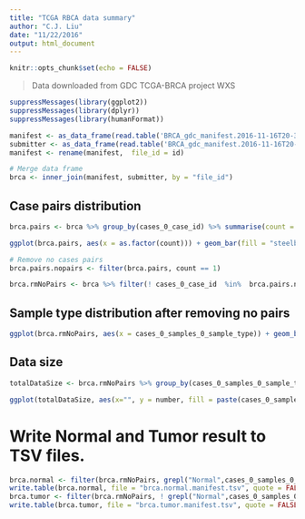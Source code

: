 ```yaml
---
title: "TCGA RBCA data summary"
author: "C.J. Liu"
date: "11/22/2016"
output: html_document
---
```


```r
knitr::opts_chunk$set(echo = FALSE)
```
> Data downloaded from GDC TCGA-BRCA project WXS

```r
suppressMessages(library(ggplot2))
suppressMessages(library(dplyr))
suppressMessages(library(humanFormat))
```

```r
manifest <- as_data_frame(read.table('BRCA_gdc_manifest.2016-11-16T20-32-04.345034.tsv', header = T, sep = "\t"))
submitter <- as_data_frame(read.table('BRCA_gdc_manifest.2016-11-16T20-32-04.345034.tsv.map2submitterID', header = T, sep = "\t"))
manifest <- rename(manifest,  file_id = id)

# Merge data frame
brca <- inner_join(manifest, submitter, by = "file_id")
```

## Case pairs distribution
```r
brca.pairs <- brca %>% group_by(cases_0_case_id) %>% summarise(count = n()) %>% arrange(-count)

ggplot(brca.pairs, aes(x = as.factor(count))) + geom_bar(fill = "steelblue") + geom_text(stat = 'count', aes(label = ..count..), vjust = -0.3, size = 3) + theme_minimal() + xlab("NO. cases")
```


```r
# Remove no cases pairs
brca.pairs.nopairs <- filter(brca.pairs, count == 1)

brca.rmNoPairs <- brca %>% filter(! cases_0_case_id  %in%  brca.pairs.nopairs$cases_0_case_id)
```

## Sample type distribution after removing no pairs
```r
ggplot(brca.rmNoPairs, aes(x = cases_0_samples_0_sample_type)) + geom_bar(fill = 'steelblue') + geom_text(stat = 'count', aes(label = ..count..), vjust = -0.3, size = 3) + theme_minimal() + theme(axis.text.x = element_text(angle = 45, hjust = 1)) + xlab("Sample Type") + scale_x_discrete(limits = c('Primary Tumor','Metastatic','Blood Derived Normal','Solid Tissue Normal'))
```

## Data size
```r
totalDataSize <- brca.rmNoPairs %>% group_by(cases_0_samples_0_sample_type) %>% summarise(number=sum(size)) %>% mutate(storage = formatBytes(number)) %>% arrange(- number)

ggplot(totalDataSize, aes(x="", y = number, fill = paste(cases_0_samples_0_sample_type, paste("(",storage, ")", sep = "")))) + geom_bar(width = 1, stat = 'identity') + theme_minimal() + coord_polar("y", start = 0) + theme(axis.text.x=element_blank()) + guides(fill = guide_legend(title = "Sample Type"))

```

# Write Normal and Tumor result to TSV files.
```r
brca.normal <- filter(brca.rmNoPairs, grepl("Normal",cases_0_samples_0_sample_type))
write.table(brca.normal, file = "brca.normal.manifest.tsv", quote = FALSE, sep = "\t", row.names = FALSE)
brca.tumor <- filter(brca.rmNoPairs, ! grepl("Normal",cases_0_samples_0_sample_type))
write.table(brca.tumor, file = "brca.tumor.manifest.tsv", quote = FALSE, sep = "\t", row.names = FALSE)
```



